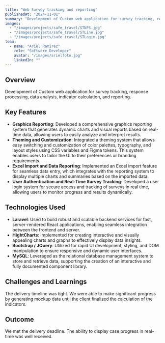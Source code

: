 ```yaml
---
title: "Web Survey tracking and reporting"
publishedAt: "2024-11-01"
summary: "Development of Custom web application for survey tracking, response processing, data analysis, indicator calculation, and reporting."
images:
  - "/images/projects/safe_travel/STNPS.jpg"
  - "/images/projects/safe_travel/STLine.jpg"
  - "/images/projects/safe_travel/STLogin.jpg"
team:
  - name: "Ariel Ramirez"
    role: "Software Developer"
    avatar: "/images/arielfoto.jpg"
    linkedIn: ""
---
```


## Overview

Development of Custom web application for survey tracking, response processing, data analysis, indicator calculation, and reporting.

## Key Features

- **Graphics Reporting**: Developed a comprehensive graphics reporting system that generates dynamic charts and visual reports based on real-time data, allowing users to easily analyze and interpret results.
- **Theming and Customization**: Integrated a theming system that allows easy switching and customization of color palettes, typography, and layout styles using CSS variables and Figma tokens. This system enables users to tailor the UI to their preferences or branding requirements.
- **Excel Import and Data Reporting**: Implemented an Excel import feature for seamless data entry, which integrates with the reporting system to display multiple charts and summaries based on the imported data.
- **User Authentication and Real-Time Survey Tracking**: Developed a user login system for secure access and tracking of surveys in real time, allowing users to monitor progress and results dynamically.

## Technologies Used

- **Laravel**: Used to build robust and scalable backend services for fast, server-rendered React applications, enabling seamless integration between the frontend and server.
- **HightCharts**:  Implemented for creating interactive and visually appealing charts and graphs to effectively display data insights.
- **Bootstrap / JQuery**: Utilized for rapid UI development, styling, and DOM manipulation to ensure responsive and dynamic user interfaces.
- **MySQL**: Leveraged as the relational database management system to store and retrieve data, supporting the creation of an interactive and fully documented component library.

## Challenges and Learnings

The delivery timeline was tight. We were able to make significant progress by generating mockup data until the client finalized the calculation of the indicators.

## Outcome

We met the delivery deadline. The ability to display case progress in real-time was well received. 